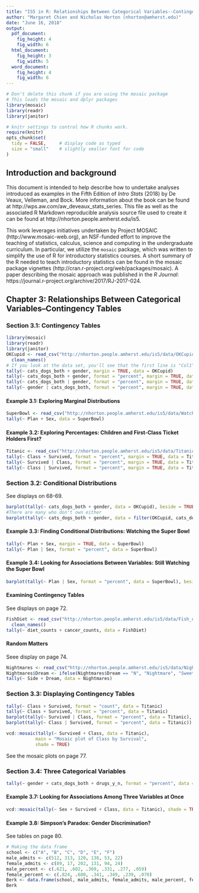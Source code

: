 ```yaml
---
title: "IS5 in R: Relationships Between Categorical Variables--Contingency Tables (Chapter 3)"
author: "Margaret Chien and Nicholas Horton (nhorton@amherst.edu)"
date: "June 16, 2018"
output: 
  pdf_document:
    fig_height: 4
    fig_width: 6
  html_document:
    fig_height: 3
    fig_width: 5
  word_document:
    fig_height: 4
    fig_width: 6
---
```



```r
# Don't delete this chunk if you are using the mosaic package
# This loads the mosaic and dplyr packages
library(mosaic)
library(readr)
library(janitor)
```

```r
# knitr settings to control how R chunks work.
require(knitr)
opts_chunk$set(
  tidy = FALSE,     # display code as typed
  size = "small"    # slightly smaller font for code
)
```

## Introduction and background 

This document is intended to help describe how to undertake analyses introduced 
as examples in the Fifth Edition of *Intro Stats* (2018) by De Veaux, Velleman, and Bock.
More information about the book can be found at http://wps.aw.com/aw_deveaux_stats_series.  This
file as well as the associated R Markdown reproducible analysis source file used to create it can be found at http://nhorton.people.amherst.edu/is5.

This work leverages initiatives undertaken by Project MOSAIC (http://www.mosaic-web.org), an NSF-funded effort to improve the teaching of statistics, calculus, science and computing in the undergraduate curriculum. In particular, we utilize the `mosaic` package, which was written to simplify the use of R for introductory statistics courses. A short summary of the R needed to teach introductory statistics can be found in the mosaic package vignettes (http://cran.r-project.org/web/packages/mosaic).  A paper describing the mosaic approach was published in the *R Journal*: https://journal.r-project.org/archive/2017/RJ-2017-024.

## Chapter 3: Relationships Between Categorical Variables--Contingency Tables

### Section 3.1: Contingency Tables

```r
library(mosaic)
library(readr)
library(janitor)
OKCupid <- read_csv("http://nhorton.people.amherst.edu/is5/data/OKCupid_CatsDogs.csv", skip = 1) %>%
  clean_names()
# If you look at the data set, you'll see that the first line is "Col1", "Col2", etc
tally(~ cats_dogs_both + gender, margin = TRUE, data = OKCupid)
tally(~ cats_dogs_both + gender, format = "percent", margin = TRUE, data = OKCupid)
tally(~ cats_dogs_both | gender, format = "percent", margin = TRUE, data = OKCupid)
tally(~ gender | cats_dogs_both, format = "percent", margin = TRUE, data = OKCupid)
```

#### Example 3.1: Exploring Marginal Distributions

```r
SuperBowl <- read_csv("http://nhorton.people.amherst.edu/is5/data/Watch_the_Super_bowl.csv", skip = 1)
tally(~ Plan + Sex, data = SuperBowl)
```

#### Example 3.2: Exploring Percentages: Children and First-Class Ticket Holders First?

```r
Titanic <- read_csv("http://nhorton.people.amherst.edu/is5/data/Titanic.csv")
tally(~ Class + Survived, format = "percent", margin = TRUE, data = Titanic)
tally(~ Survived | Class, format = "percent", margin = TRUE, data = Titanic)
tally(~ Class | Survived, format = "percent", margin = TRUE, data = Titanic)
```

### Section 3.2: Conditional Distributions

See displays on 68-69.

```r
barplot(tally(~ cats_dogs_both + gender, data = OKCupid), beside = TRUE)
#There are many who don't own either
barplot(tally(~ cats_dogs_both + gender, data = filter(OKCupid, cats_dogs_both != "NA")), beside = TRUE)
```

#### Example 3.3: Finding Conditional Distributions: Watching the Super Bowl

```r
tally(~ Plan + Sex, margin = TRUE, data = SuperBowl)
tally(~ Plan | Sex, format = "percent", data = SuperBowl)
```

#### Example 3.4: Looking for Associations Between Variables: Still Watching the Super Bowl

```r
barplot(tally(~ Plan | Sex, format = "percent", data = SuperBowl), beside = TRUE)
```

#### Examining Contingency Tables

See displays on page 72.  

```r
FishDiet <- read_csv("http://nhorton.people.amherst.edu/is5/data/Fish_diet.csv", skip = 1) %>%
  clean_names()
tally(~ diet_counts + cancer_counts, data = FishDiet)
```

#### Random Matters

Seee display on page 74.

```r
Nightmares <- read_csv("http://nhorton.people.amherst.edu/is5/data/Nightmares.csv", skip = 1)
Nightmares$Dream <- ifelse(Nightmares$Dream == "N", "Nightmare", "SweetDreams") 
tally(~ Side + Dream, data = Nightmares)
```

### Section 3.3: Displaying Contingency Tables

```r
tally(~ Class + Survived, format = "count", data = Titanic)
tally(~ Class + Survived, format = "percent", data = Titanic)
barplot(tally(~ Survived | Class, format = "percent", data = Titanic), beside = TRUE)
barplot(tally(~ Class | Survived, format = "percent", data = Titanic))
```

```r
vcd::mosaic(tally(~ Survived + Class, data = Titanic), 
           main = "Mosaic plot of Class by Survival",
           shade = TRUE)
```

See the mosaic plots on page 77.  

### Section 3.4: Three Categorical Variables

```r
tally(~ gender + cats_dogs_both + drugs_y_n, format = "percent", data = OKCupid)
```

#### Example 3.7: Looking for Associations Among Three Variables at Once

```r
vcd::mosaic(tally(~ Sex + Survived + Class, data = Titanic), shade = TRUE)
```

#### Example 3.8: Simpson's Paradox: Gender Discrimination?

See tables on page 80.  

```r
# Making the data frame
school <- c("A", "B", "C", "D", "E", "F")
male_admits <- c(512, 313, 120, 138, 53, 22)
female_admits <- c(89, 17, 202, 131, 94, 24)
male_percent <- c(.621, .602, .369, .331, .277, .059)
female_percent <- c(.824, .680, .341, .349, .239, .070)
Berk <- data.frame(school, male_admits, female_admits, male_percent, female_percent)
Berk
```
